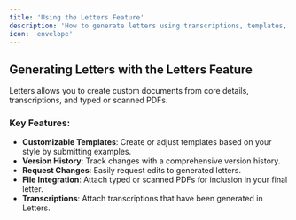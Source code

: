 ```yaml
---
title: 'Using the Letters Feature'
description: 'How to generate letters using transcriptions, templates, and PDFs'
icon: 'envelope'
---
```


## Generating Letters with the Letters Feature
Letters allows you to create custom documents from core details, transcriptions, and typed or scanned PDFs.

### Key Features:
- **Customizable Templates**: Create or adjust templates based on your style by submitting examples.
- **Version History**: Track changes with a comprehensive version history.
- **Request Changes**: Easily request edits to generated letters.
- **File Integration**: Attach typed or scanned PDFs for inclusion in your final letter.
- **Transcriptions**: Attach transcriptions that have been generated in Letters.